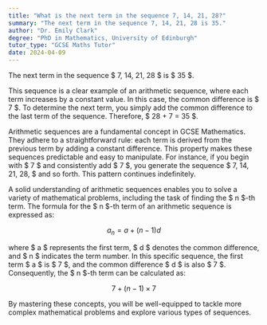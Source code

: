 ```yaml
---
title: "What is the next term in the sequence 7, 14, 21, 28?"
summary: "The next term in the sequence 7, 14, 21, 28 is 35."
author: "Dr. Emily Clark"
degree: "PhD in Mathematics, University of Edinburgh"
tutor_type: "GCSE Maths Tutor"
date: 2024-04-09
---
```


The next term in the sequence $ 7, 14, 21, 28 $ is $ 35 $.

This sequence is a clear example of an arithmetic sequence, where each term increases by a constant value. In this case, the common difference is $ 7 $. To determine the next term, you simply add the common difference to the last term of the sequence. Therefore, $ 28 + 7 = 35 $.

Arithmetic sequences are a fundamental concept in GCSE Mathematics. They adhere to a straightforward rule: each term is derived from the previous term by adding a constant difference. This property makes these sequences predictable and easy to manipulate. For instance, if you begin with $ 7 $ and consistently add $ 7 $, you generate the sequence $ 7, 14, 21, 28, $ and so forth. This pattern continues indefinitely.

A solid understanding of arithmetic sequences enables you to solve a variety of mathematical problems, including the task of finding the $ n $-th term. The formula for the $ n $-th term of an arithmetic sequence is expressed as:

$$
a_n = a + (n-1)d
$$

where $ a $ represents the first term, $ d $ denotes the common difference, and $ n $ indicates the term number. In this specific sequence, the first term $ a $ is $ 7 $, and the common difference $ d $ is also $ 7 $. Consequently, the $ n $-th term can be calculated as:

$$
7 + (n-1) \times 7
$$

By mastering these concepts, you will be well-equipped to tackle more complex mathematical problems and explore various types of sequences.
    